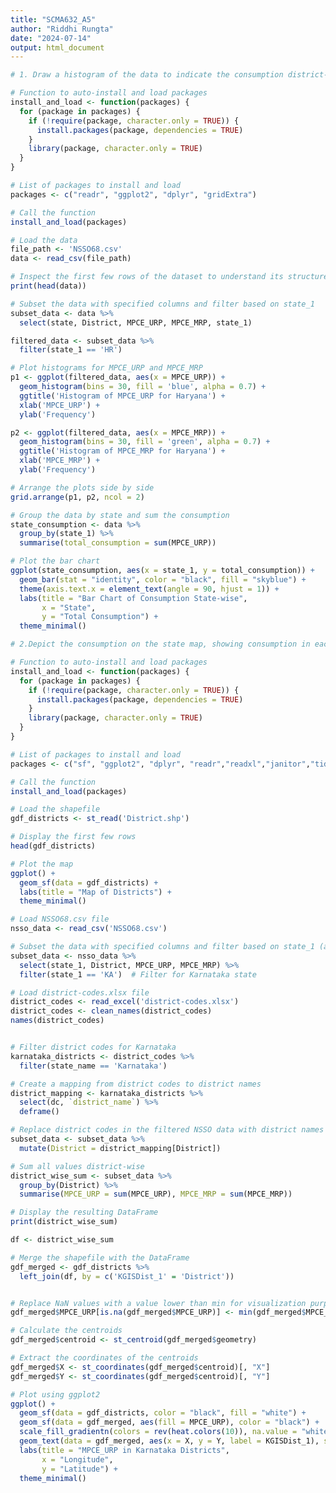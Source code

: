 ---
title: "SCMA632_A5"
author: "Riddhi Rungta"
date: "2024-07-14"
output: html_document
---

```{r}
# 1. Draw a histogram of the data to indicate the consumption district-wise.

# Function to auto-install and load packages
install_and_load <- function(packages) {
  for (package in packages) {
    if (!require(package, character.only = TRUE)) {
      install.packages(package, dependencies = TRUE)
    }
    library(package, character.only = TRUE)
  }
}

# List of packages to install and load
packages <- c("readr", "ggplot2", "dplyr", "gridExtra")

# Call the function
install_and_load(packages)

# Load the data
file_path <- 'NSSO68.csv'  
data <- read_csv(file_path)

# Inspect the first few rows of the dataset to understand its structure
print(head(data))

# Subset the data with specified columns and filter based on state_1
subset_data <- data %>%
  select(state, District, MPCE_URP, MPCE_MRP, state_1)

filtered_data <- subset_data %>%
  filter(state_1 == 'HR')

# Plot histograms for MPCE_URP and MPCE_MRP
p1 <- ggplot(filtered_data, aes(x = MPCE_URP)) +
  geom_histogram(bins = 30, fill = 'blue', alpha = 0.7) +
  ggtitle('Histogram of MPCE_URP for Haryana') +
  xlab('MPCE_URP') +
  ylab('Frequency')

p2 <- ggplot(filtered_data, aes(x = MPCE_MRP)) +
  geom_histogram(bins = 30, fill = 'green', alpha = 0.7) +
  ggtitle('Histogram of MPCE_MRP for Haryana') +
  xlab('MPCE_MRP') +
  ylab('Frequency')

# Arrange the plots side by side
grid.arrange(p1, p2, ncol = 2)

# Group the data by state and sum the consumption
state_consumption <- data %>%
  group_by(state_1) %>%
  summarise(total_consumption = sum(MPCE_URP))

# Plot the bar chart
ggplot(state_consumption, aes(x = state_1, y = total_consumption)) +
  geom_bar(stat = "identity", color = "black", fill = "skyblue") +
  theme(axis.text.x = element_text(angle = 90, hjust = 1)) +
  labs(title = "Bar Chart of Consumption State-wise",
       x = "State",
       y = "Total Consumption") +
  theme_minimal()

# 2.Depict the consumption on the state map, showing consumption in each district.

# Function to auto-install and load packages
install_and_load <- function(packages) {
  for (package in packages) {
    if (!require(package, character.only = TRUE)) {
      install.packages(package, dependencies = TRUE)
    }
    library(package, character.only = TRUE)
  }
}

# List of packages to install and load
packages <- c("sf", "ggplot2", "dplyr", "readr","readxl","janitor","tidyverse")

# Call the function
install_and_load(packages)

# Load the shapefile
gdf_districts <- st_read('District.shp')

# Display the first few rows
head(gdf_districts)

# Plot the map
ggplot() +
  geom_sf(data = gdf_districts) +
  labs(title = "Map of Districts") +
  theme_minimal()

# Load NSSO68.csv file
nsso_data <- read_csv('NSSO68.csv')

# Subset the data with specified columns and filter based on state_1 (assuming state_1 is equivalent to state in R)
subset_data <- nsso_data %>%
  select(state_1, District, MPCE_URP, MPCE_MRP) %>%
  filter(state_1 == 'KA')  # Filter for Karnataka state

# Load district-codes.xlsx file
district_codes <- read_excel('district-codes.xlsx')
district_codes <- clean_names(district_codes)
names(district_codes)


# Filter district codes for Karnataka
karnataka_districts <- district_codes %>%
  filter(state_name == 'Karnataka')

# Create a mapping from district codes to district names
district_mapping <- karnataka_districts %>%
  select(dc, `district_name`) %>%
  deframe()

# Replace district codes in the filtered NSSO data with district names
subset_data <- subset_data %>%
  mutate(District = district_mapping[District])

# Sum all values district-wise
district_wise_sum <- subset_data %>%
  group_by(District) %>%
  summarise(MPCE_URP = sum(MPCE_URP), MPCE_MRP = sum(MPCE_MRP))

# Display the resulting DataFrame
print(district_wise_sum)

df <- district_wise_sum

# Merge the shapefile with the DataFrame
gdf_merged <- gdf_districts %>%
  left_join(df, by = c('KGISDist_1' = 'District'))


# Replace NaN values with a value lower than min for visualization purposes
gdf_merged$MPCE_URP[is.na(gdf_merged$MPCE_URP)] <- min(gdf_merged$MPCE_URP, na.rm = TRUE) - 1

# Calculate the centroids
gdf_merged$centroid <- st_centroid(gdf_merged$geometry)

# Extract the coordinates of the centroids
gdf_merged$X <- st_coordinates(gdf_merged$centroid)[, "X"]
gdf_merged$Y <- st_coordinates(gdf_merged$centroid)[, "Y"]

# Plot using ggplot2
ggplot() +
  geom_sf(data = gdf_districts, color = "black", fill = "white") +
  geom_sf(data = gdf_merged, aes(fill = MPCE_URP), color = "black") +
  scale_fill_gradientn(colors = rev(heat.colors(10)), na.value = "white", name = "MPCE_URP") +
  geom_text(data = gdf_merged, aes(x = X, y = Y, label = KGISDist_1), size = 3) +
  labs(title = "MPCE_URP in Karnataka Districts",
       x = "Longitude",
       y = "Latitude") +
  theme_minimal()
```
